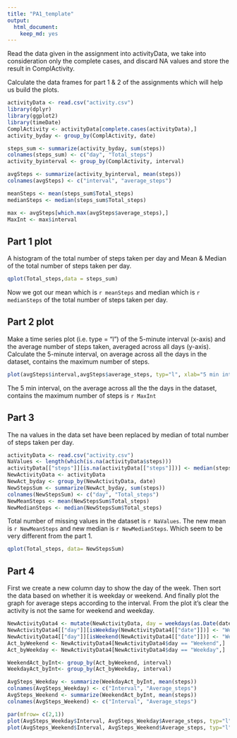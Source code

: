 ```yaml
---
title: "PA1_template"
output:
  html_document:
    keep_md: yes
---
```

Read the data given in the assignment into activityData, we take into consideration only the complete cases, and discard NA values and store the result in ComplActivity.

Calculate the data frames for part 1 & 2 of the assignments which will help us build the plots.

```r
activityData <- read.csv("activity.csv")
library(dplyr)
library(ggplot2)
library(timeDate)
ComplActivity <- activityData[complete.cases(activityData),]
activity_byday <- group_by(ComplActivity, date)

steps_sum <- summarize(activity_byday, sum(steps))
colnames(steps_sum) <- c("day", "Total_steps")
activity_byinterval <- group_by(ComplActivity, interval)

avgSteps <- summarize(activity_byinterval, mean(steps))
colnames(avgSteps) <- c("interval", "average_steps")

meanSteps <- mean(steps_sum$Total_steps)
medianSteps <- median(steps_sum$Total_steps)

max <- avgSteps[which.max(avgSteps$average_steps),]
MaxInt <- max$interval


```
## Part 1 plot

A histogram of the total number of steps taken per day and Mean & Median of the total number of steps taken per day.

```r
qplot(Total_steps,data = steps_sum)

```

Now we got our mean which is `r meanSteps` and median which is `r medianSteps` of the total number of steps taken per day.

## Part 2 plot

Make a time series plot (i.e. type = "l") of the 5-minute interval (x-axis) and the average number of steps taken, averaged across all days (y-axis).
Calculate the  5-minute interval, on average across all the days in the dataset, contains the maximum number of steps.


``` r
plot(avgSteps$interval,avgSteps$average_steps, typ="l", xlab="5 min interval", ylab = "Average steps")

```

The 5 min interval, on the average across all the the days in the dataset, contains the maximum number of steps is `r MaxInt`

## Part 3 
The na values in the data set have been replaced by median of total number of steps taken per day. 

``` r
activityData <- read.csv("activity.csv")
NaValues <- length(which(is.na(activityData$steps)))
activityData[["steps"]][is.na(activityData[["steps"]])] <- median(steps_sum$Total_steps)
NewActivityData <- activityData
NewAct_byday <- group_by(NewActivityData, date)
NewStepsSum <- summarize(NewAct_byday, sum(steps))
colnames(NewStepsSum) <- c("day", "Total_steps")
NewMeanSteps <- mean(NewStepsSum$Total_steps)
NewMedianSteps <- median(NewStepsSum$Total_steps)

```

Total number of missing values in the dataset is `r NaValues`. The new mean is `r NewMeanSteps` and new median is `r NewMedianSteps`. Which seem to be very different from the part 1.

```r
qplot(Total_steps, data= NewStepsSum)
```
## Part 4
First we create a new column day to show the day of the week. Then sort the data based on whether it
is weekday or weekend. And finally plot the graph for average steps according to the interval. From the plot it's clear the activity is not the same for weekend and weekday.

```r
NewActivityData4 <- mutate(NewActivityData, day = weekdays(as.Date(date))) 
NewActivityData4[["day"]][isWeekday(NewActivityData4[["date"]])] <- "Weekday"
NewActivityData4[["day"]][isWeekend(NewActivityData4[["date"]])] <- "Weekend"
Act_byWeekend <- NewActivityData4[NewActivityData4$day == "Weekend",]
Act_byWeekday <- NewActivityData4[NewActivityData4$day == "Weekday",]

WeekendAct_byInt<- group_by(Act_byWeekend, interval)
WeekdayAct_byInt<- group_by(Act_byWeekday, interval)

AvgSteps_Weekday <- summarize(WeekdayAct_byInt, mean(steps))
colnames(AvgSteps_Weekday) <- c("Interval", "Average_steps")
AvgSteps_Weekend <- summarize(WeekendAct_byInt, mean(steps))
colnames(AvgSteps_Weekend) <- c("Interval", "Average_steps")

```

```r

par(mfrow= c(2,1))
plot(AvgSteps_Weekday$Interval, AvgSteps_Weekday$Average_steps, typ="l", xlab="5 min interval", ylab = "Average steps")
plot(AvgSteps_Weekend$Interval, AvgSteps_Weekend$Average_steps, typ="l", xlab="5 min interval", ylab = "Average steps")
```


